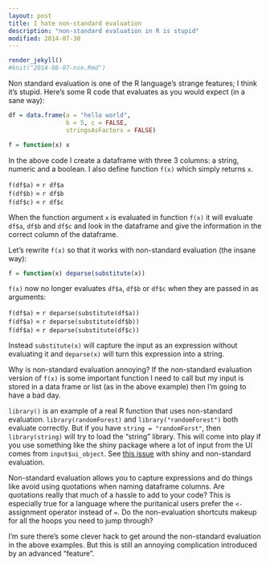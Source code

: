 ```yaml
---
layout: post
title: I hate non-standard evaluation
description: "non-standard evaluation in R is stupid"
modified: 2014-07-30
---
```

```r
render_jekyll()
#knit("2014-08-07-nse.Rmd")
```

Non standard evaluation is one of the R language's strange features; I think it's stupid.  Here's some R code that evaluates as you would expect (in a sane way):
```r
df = data.frame(a = "hello world", 
                b = 5, c = FALSE, 
                stringsAsFactors = FALSE)

f = function(x) x
```

In the above code I create a dataframe with three 3 columns: a string, numeric and a boolean.  I also define function `f(x)` which simply returns `x`.  

`f(df$a)` = ``r df$a`` <br>
`f(df$b)` = ``r df$b`` <br>
`f(df$c)` = ``r df$c`` <br>

When the function argument `x` is evaluated in function `f(x)` it will evaluate `df$a`, `df$b` and `df$c` and look in the dataframe and give the information in the correct column of the dataframe.

Let's rewrite `f(x)` so that it works with non-standard evaluation (the insane way):
```r
f = function(x) deparse(substitute(x))
```
`f(x)` now no longer evaluates `df$a`, `df$b` or `df$c` when they are passed in as arguments:

`f(df$a)` = ``r deparse(substitute(df$a))`` <br>
`f(df$a)` = ``r deparse(substitute(df$b))`` <br>
`f(df$a)` = ``r deparse(substitute(df$c))`` <br>

Instead `substitute(x)` will capture the input as an expression without evaluating it and `deparse(x)` will turn this expression into a string.
 
Why is non-standard evaluation annoying?  If the non-standard evaluation version of `f(x)` is some important function I need to call but my input is stored in a data frame or list (as in the above example) then I'm going to have a bad day.

`library()` is an example of a real R function that uses non-standard evaluation.  `library(randomForest)` and `library("randomForest")` both evaluate correctly.  But if you have `string = "randomForst"`, then `library(string)` will try to load the "string" library.  This will come into play if you use something like the shiny package where a lot of input from the UI comes from `input$ui_object`.  See [this issue](https://groups.google.com/forum/#!topic/manipulatr/SBRIOQpAz_0) with shiny and non-standard evaluation.

Non-standard evaluation allows you to capture expressions and do things like avoid using quotations when naming dataframe columns.  Are quotations really that much of a hassle to add to your code?  This is especially true for a language where the puritanical users prefer the `<-` assignment operator instead of `=`.  Do the non-evaluation shortcuts makeup for all the hoops you need to jump through?

I'm sure there's some clever hack to get around the non-standard evaluation in the above examples.  But this is still an annoying complication introduced by an advanced "feature".
